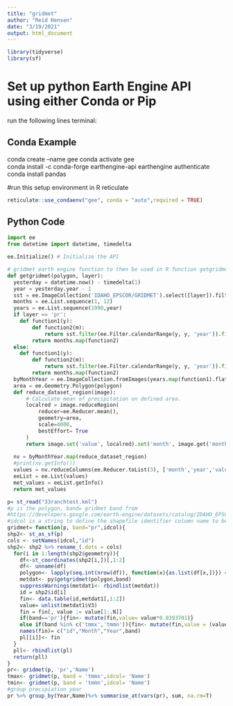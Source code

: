 ```yaml
---
title: "gridmet"
author: "Reid Hensen"
date: "3/19/2021"
output: html_document
---
```


```r
library(tidyverse)
library(sf)
```

# Set up python Earth Engine API using either Conda or Pip

run the following lines terminal: 

## Conda Example
conda create --name gee
conda activate gee      
conda install -c conda-forge earthengine-api 
earthengine authenticate
conda install pandas

#run this setup environment in R reticulate 
```r
reticulate::use_condaenv("gee", conda = "auto",required = TRUE)
```

## Python Code 

```python
import ee 
from datetime import datetime, timedelta

ee.Initialize() # Initialize the API

# gridmet earth engine function to then be used in R function getgridmet
def getgridmet(polygon, layer):
  yesterday = datetime.now() - timedelta(1)
  year = yesterday.year - 1
  sst = ee.ImageCollection('IDAHO_EPSCOR/GRIDMET').select([layer]).filterDate(ee.Date('1990-01-01'), ee.Date(yesterday))
  months = ee.List.sequence(1, 12)
  years = ee.List.sequence(1990,year)
  if layer == 'pr':
    def function1(y):
        def function2(m):
            return sst.filter(ee.Filter.calendarRange(y, y, 'year')).filter(ee.Filter.calendarRange(m, m, 'month')).sum().set('month', m).set('year', y)
        return months.map(function2)
  else:
    def function1(y):
        def function2(m):
            return sst.filter(ee.Filter.calendarRange(y, y, 'year')).filter(ee.Filter.calendarRange(m, m, 'month')).mean().set('month', m).set('year', y)
        return months.map(function2)
  byMonthYear = ee.ImageCollection.fromImages(years.map(function1).flatten())
  area = ee.Geometry.Polygon(polygon)
  def reduce_dataset_region(image):
      # Calculate mean of precipitation on defined area.
      localred = image.reduceRegion(
          reducer=ee.Reducer.mean(),
          geometry=area,
          scale=4000,
          bestEffort= True
      )
      return image.set('value', localred).set('month', image.get('month')).set('year', image.get('year'))
  
  nv = byMonthYear.map(reduce_dataset_region)
  #print(nv.getInfo())
  values = nv.reduceColumns(ee.Reducer.toList(3), ['month','year','value']).values().get(0)
  eeList = ee.List(values)
  met_values = eeList.getInfo()
  return met_values
```


```r
p= st_read("33ranchtest.kml")
#p is the polygon, band= gridmet band from 
#https://developers.google.com/earth-engine/datasets/catalog/IDAHO_EPSCOR_GRIDMET#bands
#idcol is a string to define the shapefile identifier column name to be used
gridmet= function(p, band="pr",idcol){
shp2<- st_as_sf(p)
cols <- setNames(idcol,"id")
shp2<- shp2 %>% rename_(.dots = cols)
  for(i in 1:length(shp2$geometry)){
    df<-st_coordinates(shp2[i,])[,1:2]
    df<- unname(df)
    polygon<- lapply(seq.int(nrow(df)), function(x){as.list(df[x,])}) #converting sf to earth           engine polygon format, by the individual polygons
    metdat<- py$getgridmet(polygon,band)
    suppressWarnings(metdat1<- rbindlist(metdat))
    id = shp2$id[i]    
    fin<- data.table(id,metdat1[,1:2])
    value= unlist(metdat1$V3)
    fin = fin[, value := value[1:.N]]
    if(band=='pr'){fin<- mutate(fin,value= value*0.0393701)}
    else if(band %in% c('tmmx','tmmn')){fin<- mutate(fin,value = (value*1.8) - 459.67)}
    names(fin)= c("id","Month","Year",band)
    pl[[i]]<- fin
  }
  pll<- rbindlist(pl)
  return(pll)
}
pr<- gridmet(p, 'pr','Name')
tmax<- gridmet(p, band = 'tmmx',idcol= 'Name')
tmin<- gridmet(p, band = 'tmmn',idcol= 'Name')
#group precipiation year
pr %>% group_by(Year,Name)%>% summarise_at(vars(pr), sum, na.rm=T)
```



